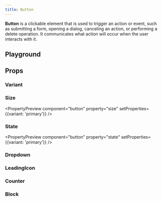 ```yaml
---
title: Button
---
```



<Overview component="button" />

**Button** is a clickable element that is used to trigger an action or event, such as submitting a form, opening a dialog, canceling an action, or performing a delete operation. It communicates what action will occur when the user interacts with it.

## Playground

<Examples component="button" />

## Props

<PropertyOverview component="button" />

### Variant

<PropertyPreview component="button" property="variant" />

### Size

<PropertyPreview component="button" property="size" setProperties={{variant: 'primary'}} />

### State

<PropertyPreview component="button" property="state" setProperties={{variant: 'primary'}} />

### Dropdown

<PropertyPreview component="button" property="🔽 dropdown?" />

### LeadingIcon

<PropertyPreview component="button" property="⬅️ leadingIcon?" />

### Counter

<PropertyPreview component="button" property="➡️ counter?" />

### Block

<PropertyPreview component="button" property="block" />
